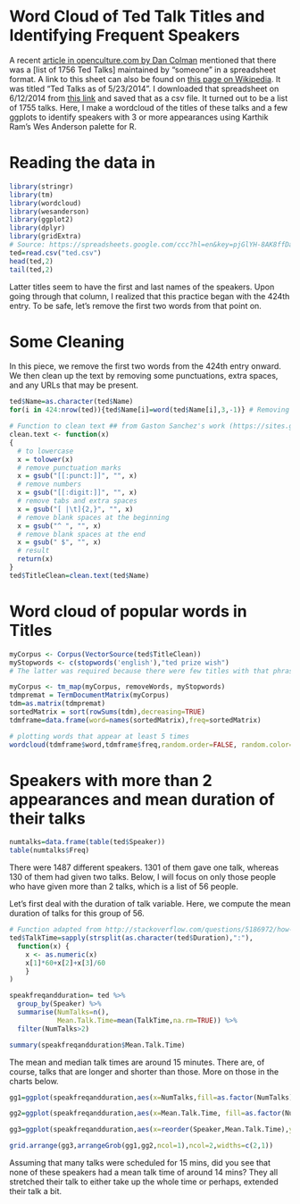 Word Cloud of Ted Talk Titles and Identifying Frequent Speakers 
==============================================================

A recent [article in openculture.com by Dan Colman](http://www.openculture.com/2014/06/1756-ted-talks-listed-in-a-neat-spreadsheet.html) mentioned that there was a [list of 1756 Ted Talks] maintained by "someone" in a spreadsheet format. A link to this sheet can also be found on [this page on Wikipedia](http://en.wikipedia.org/wiki/List_of_TED_speakers). It was titled "Ted Talks as of 5/23/2014". I downloaded that spreadsheet on 6/12/2014 from [this link](https://spreadsheets.google.com/ccc?hl=en&key=pjGlYH-8AK8ffDa6o2bYlXg&hl=en#gid=0) and saved that as a csv file. It turned out to be a list of 1755 talks. Here, I make a wordcloud of the titles of these talks and a few ggplots to identify speakers with 3 or more appearances using Karthik Ram's Wes Anderson palette for R.  

# Reading the data in

```r

library(stringr)
library(tm)
library(wordcloud)
library(wesanderson)
library(ggplot2)
library(dplyr)
library(gridExtra)
# Source: https://spreadsheets.google.com/ccc?hl=en&key=pjGlYH-8AK8ffDa6o2bYlXg&hl=en#gid=0"
ted=read.csv("ted.csv")
head(ted,2)
tail(ted,2)

```

Latter titles seem to have the first and last names of the speakers. Upon going through that column, I realized that this practice began with the 424th entry. To be safe, let's remove the first two words from that point on. 

# Some Cleaning

In this piece, we remove the first two words from the 424th entry onward. We then clean up the text by removing some punctuations, extra spaces, and any URLs that may be present.  

```r
ted$Name=as.character(ted$Name)
for(i in 424:nrow(ted)){ted$Name[i]=word(ted$Name[i],3,-1)} # Removing first two words from row 424 onwards

# Function to clean text ## from Gaston Sanchez's work (https://sites.google.com/site/miningtwitter/questions/talking-about/wordclouds/comparison-cloud)
clean.text <- function(x)
{
  # to lowercase
  x = tolower(x)
  # remove punctuation marks
  x = gsub("[[:punct:]]", "", x)
  # remove numbers
  x = gsub("[[:digit:]]", "", x)
  # remove tabs and extra spaces
  x = gsub("[ |\t]{2,}", "", x)
  # remove blank spaces at the beginning
  x = gsub("^ ", "", x)
  # remove blank spaces at the end
  x = gsub(" $", "", x)
  # result
  return(x)
}
ted$TitleClean=clean.text(ted$Name)
```

# Word cloud of popular words in Titles

```r
myCorpus <- Corpus(VectorSource(ted$TitleClean))
myStopwords <- c(stopwords('english'),"ted prize wish")
# The latter was required because there were few titles with that phrase

myCorpus <- tm_map(myCorpus, removeWords, myStopwords)  
tdmpremat = TermDocumentMatrix(myCorpus)
tdm=as.matrix(tdmpremat)
sortedMatrix = sort(rowSums(tdm),decreasing=TRUE) 
tdmframe=data.frame(word=names(sortedMatrix),freq=sortedMatrix)

# plotting words that appear at least 5 times
wordcloud(tdmframe$word,tdmframe$freq,random.order=FALSE, random.color=FALSE, min.freq=5,scale=c(5,.2),colors=wes.palette(5,"Darjeeling"))

```

# Speakers with more than 2 appearances and mean duration of their talks


```r
numtalks=data.frame(table(ted$Speaker))
table(numtalks$Freq)
```

There were 1487 different speakers. 1301 of them gave one talk, whereas 130 of them had given two talks. Below, I will focus on only those people who have given more than 2 talks, which is a list of 56 people. 

Let's first deal with the duration of talk variable. Here, we compute the mean duration of talks for this group of 56.

```r

# Function adapted from http://stackoverflow.com/questions/5186972/how-to-convert-time-mmss-to-decimal-form-in-r
ted$TalkTime=sapply(strsplit(as.character(ted$Duration),":"),
  function(x) {
    x <- as.numeric(x)
    x[1]*60+x[2]+x[3]/60
    }
)

speakfreqandduration= ted %>% 
  group_by(Speaker) %>%
  summarise(NumTalks=n(),
            Mean.Talk.Time=mean(TalkTime,na.rm=TRUE)) %>%
  filter(NumTalks>2) 

summary(speakfreqandduration$Mean.Talk.Time)

```
The mean and median talk times are around 15 minutes. There are, of course, talks that are longer and shorter than those. More on those in the charts below.

```r

gg1=ggplot(speakfreqandduration,aes(x=NumTalks,fill=as.factor(NumTalks)))+scale_x_continuous(breaks=1:10)+geom_histogram() + xlab("Number of talks")+ ggtitle("Number of talks")+ scale_fill_manual(values = wes.palette(5, "Darjeeling2"))+theme_bw()+theme(legend.position="none")

gg2=ggplot(speakfreqandduration,aes(x=Mean.Talk.Time, fill=as.factor(NumTalks)))+scale_x_continuous(breaks=c(5,10,15,20,25,30,35,40,45,50,55,60,65,70))+geom_histogram()+scale_fill_manual(values = wes.palette(5, "Darjeeling2"))+ggtitle("Mean talk time")+theme_bw() + theme(legend.position="none")+scale_y_continuous(breaks=1:10)

gg3=ggplot(speakfreqandduration,aes(x=reorder(Speaker,Mean.Talk.Time),y=Mean.Talk.Time, fill=as.factor(NumTalks)))+ scale_fill_manual(values = wes.palette(5, "Darjeeling2"), name=("Number of\nTalks"))+geom_bar(stat="identity")+xlab("Speaker")+theme_bw()+coord_flip()+ggtitle("Speakers, mean talk time, and number of talks")

grid.arrange(gg3,arrangeGrob(gg1,gg2,ncol=1),ncol=2,widths=c(2,1))

```
Assuming that many talks were scheduled for 15 mins, did you see that none of these speakers had a mean talk time of around 14 mins? They all stretched their talk to either take up the whole time or perhaps, extended their talk a bit. 
